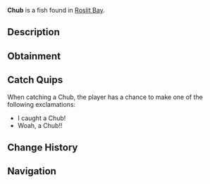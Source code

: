 {{FishInfobox
|image          = Chub.png
|rarity         = Common
|sea            = First Sea
|location       = [[Roslit Bay]]
|sublocation    = Freshwater
|sources        = Common Crate, Fishing Rod
|radar_location = 
|xp             = 40
|weather        = 
|time           = Day
|season         = Spring, Summer
|bait           = Seaweed
|base_weight    = 3
|base_value     = 40
|weight_range   = 2
|base_chance    = 100
|base_resil     = 80
}}
'''Chub''' is a {{Rarity|Common}} fish found in [[Roslit Bay]].

== Description ==
{{Description|The Chub is a hardy and adaptable freshwater fish, typically found in Roslit Pond. The Chub is an easy catch for novice anglers and is thankfully a common catch.|Bestiary Entry}}

== Obtainment ==
{{Description|commonly caught in Roslit Pond.|Bestiary Hint}}
{{Fish Availability|
Roslit Bay/Freshwater Pond
|top_rods      = 
Krampus's Rod\411133.69\46457.77;
Magma Rod\398201.86\44803.84;
Leviathan's Fang Rod\392898.13\0;
Ethereal Prism Rod\370163.74\0;
No-Life Rod\366433.3\66133.56;
Buddy Bond Rod\270132.79\34649;
Plastic Rod\363640.3\39878.95;
Nocturnal Rod\204835.14\272659.21;
Riptide Rod\305357.97\76428.95;
Celestial Rod\295953.03\66654.86;
Challenger's Rod\336445.43\66626.91;
Zeus Rod\309960.6\66598.86;
Frog Rod\258234.3\58511.82;
Seraphic Rod\365556.84\32187.13;
Trident Rod\358305.55\22648.94;
Free Spirit Rod\353155.93\22608.68;
Rod Of The Forgotten Fang\343535.22\29391.37;
Rod Of The Exalted One\328178.27\0;
Rod Of The Depths\315578.41\26732.21;
Verdant Shear Rod\306252.37\55454.71;
Blazebringer Rod\303844.69\63375.02;
Depthseeker Rod\298546.81\49753.45;
Avalanche Rod\281577.16\43623.55;
Volcanic Rod\272541.54\52295.82;
Training Rod\257628.97\28970.35;
Steady Rod\129195.82\17915.57
|recommended   = Ethereal Prism Rod
}}

== Catch Quips ==
When catching a Chub, the player has a chance to make one of the following exclamations:
* I caught a Chub!
* Woah, a Chub!!

== Change History ==
{{Change History|{{subst:Current Version}}}}

== Navigation ==
{{Fish Navbox|Roslit Bay}}